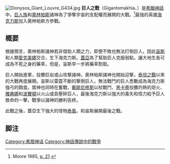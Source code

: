 [[File:Dionysos_Giant_Louvre_G434.jpg|thumb]]
'''巨人之戰'''（Gigantomakhia、{{lang-grc|Γιγαντομαχία}}）是[[希臘神話|希臘神話]]中，[[癸干忒斯|巨人族]]和[[奥林匹斯山|奧林帕斯]]諸神為了爭奪宇宙的支配權而展開的大戰。<ref>Moore 1985, [https://books.google.com/books?id=Gd81AgAAQBAJ&pg=PA21 p. 21].</ref>最強的英雄[[海克力斯|海克力斯]]加入奧林帕斯方參戰。

== 概要 ==
根據預言，奧林帕斯諸神若非借助人類之力，即使不敗也無法打倒巨人。因此[[宙斯|宙斯]]和人類[[愛克美娜|愛克美娜]]交合，生下海克力斯。[[蓋亞|蓋亞]]為了幫助巨人克服弱點，讓大地生長可成為不死之身的藥草，但是，宙斯早一步將藥草割取。

巨人開始進軍，投擲巨岩或山攻撃諸神。奧林帕斯諸神也開始迎撃，[[泰坦之戰|泰坦之戰]]以來的大戰再度展開。宙斯以雷霆不斷的撃倒巨人，無法戰鬥的巨人悉數成為海克力斯強弓的餌食。眾神也同時在奮戰，[[戴歐尼修斯|戴歐尼修斯]]以杖戰鬥、[[黑卡蒂|黑卡蒂]]投擲灼熱的炬火、[[雅典娜|雅典娜]]和[[波賽頓|波賽頓]]以火山或島壓碎巨人，最後海克力斯以強大的毒矢和怪力給予巨人致命的一擊，戰爭以諸神的勝利告終。

此戰之後，蓋亞生下強大的怪物[[泰風|泰風]]，和宙斯展開最後之戰。

== 脚注 ==
{{reflist}}

{{Commonscat|Gigantomachy}}

{{DEFAULTSORT:Gigantomachy}}
[[Category:希腊神话|Category:希腊神话]]
[[Category:神話傳說中的戰爭|Category:神話傳說中的戰爭]]